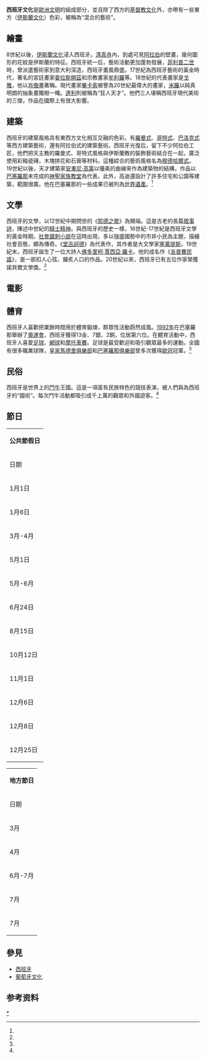 {{西班牙文化}}
'''西班牙文化'''是[[歐洲文明|歐洲文明]]的組成部分，並且除了西方的[[基督教文化|基督教文化]]外，亦帶有一些東方（[[伊斯蘭文化|伊斯蘭文化]]）色彩，被稱為“混合的藝術”。

== 繪畫 ==
8世紀以後，[[伊斯蘭文化|伊斯蘭文化]]浸入西班牙。[[清真寺|清真寺]]內，到處可見[[阿拉伯|阿拉伯]]的壁畫，幾何圖形的花紋是伊斯蘭的特征。西班牙統一后，藝術活動更加蓬勃發展，[[菲利普二世|菲利普二世]]時，曾派遣藝術家到意大利深造，西班牙畫風鼎盛。17世紀為西班牙藝術的黃金時代，著名的宮廷畫家[[委拉斯開茲|委拉斯開茲]]和宗教畫家[[牟利羅|牟利羅]]等。18世紀的代表畫家是[[戈雅|戈雅]]，他以[[肖像畫|肖像畫]]著稱。現代畫家[[畢卡索|畢卡索]]被譽為20世紀最偉大的畫家，[[米羅|米羅]]以純真明朗的抽象畫獨樹一幟。[[達利|達利]]則被稱為“狂人天才”。他們三人堪稱西班牙現代美術的三傑，作品在國際上有很大影響。

== 建築 ==
西班牙的建築風格具有東西方文化相互交融的色彩。有[[羅曼式|羅曼式]]、[[哥特式|哥特式]]、[[巴洛克式|巴洛克式]]等西方建築藝術，還有阿拉伯式的建築藝術。西班牙光復后，留下不少阿拉伯工匠，他們把天主教的羅曼式、哥特式風格與伊斯蘭教的裝飾藝術結合在一起，廣泛使用彩釉瓷磚，木塊拼花和石膏等材料。這種綜合的藝術風格名為[[穆德哈爾式|穆德哈爾式]]。19世紀以後，天才建築家[[安東尼·高第|安東尼·高第]]以優美的曲線來作為建築物的結構，作品以[[巴塞羅那|巴塞羅那]]未完成的[[神聖家族教堂|神聖家族教堂]]為代表。此外，高迪還設計了許多住宅和公園等建築，範圍很廣。他在巴塞羅那的一些成果已被列為[[世界遺產|世界遺產]]。<ref name=ref1 />

== 文學 ==
{{main|西班牙文學}}
西班牙的文學，以12世紀中期問世的《[[熙德之歌|熙德之歌]]》為開端。這是古老的長篇[[敘事詩|敘事詩]]，陳述中世紀的[[騎士精神|騎士精神]]。與西班牙的歷史一樣，16世紀-17世紀是西班牙文學的黃金時期。[[社會諷刺小說|社會諷刺小說]]在這時出現，多以強盛國勢中的市井小民為主題，描繪社會百態，頗為傳奇。《[[堂吉訶德|堂吉訶德]]》為代表作，其作者是大文學家[[塞萬提斯|塞萬提斯]]。19世紀末，西班牙誕生了一位大詩人[[佛多里柯·賈西亞·羅卡|佛多里柯·賈西亞·羅卡]]。他的成名作《[[吉普賽民謠|吉普賽民謠]]》，是一部扣人心弦、膾炙人口的作品。20世紀以來，西班牙已有五位作家榮獲諾貝爾文學獎。<ref name=ref1 />

== 電影 ==
{{main|西班牙電影}}

== 體育 ==
西班牙人喜歡把業餘時間用於體育鍛煉，群眾性活動蔚然成風。[[1992年奧運會|1992年]]在巴塞羅那舉辦了[[奧運會|奧運會]]，西班牙獲得13金、7銀、2銅，位居第六位。在體育活動中，西班牙人喜愛[[足球|足球]]、[[網球|網球]]和[[摩托車賽|摩托車賽]]。足球是最受歡迎和吸引觀眾最多的運動。全國有很多職業球隊，[[皇家馬德里俱樂部|皇家馬德里俱樂部]]和[[巴塞羅那俱樂部|巴塞羅那俱樂部]]曾多次獲得[[歐冠|歐冠]]冠軍。<ref name=ref1 />

== 民俗 ==
{{main|西班牙鬥牛}}
西班牙是世界上的[[鬥牛|鬥牛]]王國。這是一項富有民族特色的競技表演，被人們與為西班牙的“國術”。每次鬥牛活動都吸引成千上萬的觀眾和外國遊客。<ref name=ref1 />

== 節日 ==
{| class="wikitable"
|-
| colspan="2"|'''公共節假日'''
|-
! 日期 !! 名稱
|-
| 1月1日 || [[元旦|元旦]]
|-
| 1月6日 || [[三賢朝聖節|三賢朝聖節]]
|-
| 3月-4月 || [[復活節|復活節]]
|-
| 5月1日 || [[國際勞動節|國際勞動節]]
|-
| 5月-6月 || [[聖體節|聖體節]]
|-
| 6月24日 || [[國王命名日|國王命名日]]
|-
| 8月15日 || [[聖母升天節|聖母升天節]]
|-
| 10月12日 || [[國慶節|國慶節]]
|-
| 11月1日 || [[萬聖節|萬聖節]]
|-
| 12月6日 || [[憲法日|憲法日]]
|-
| 12月8日 || [[聖靈感孕日|聖靈感孕日]]
|-
| 12月25日 || [[聖誕節|聖誕節]]
|}

{| class="wikitable"
|-
| colspan="3"|'''地方節日'''
|-
! 日期 !! 地區 !! 名稱
|-
| 3月 || [[巴倫西亞|巴倫西亞]] || [[法雅節|法雅節]] 
|-
| 4月 || [[塞維利亞|塞維利亞]] || [[集市節|集市節]] 
|-
| 6月-7月 || [[格拉納達|格拉納達]] || [[國際音樂舞蹈節|國際音樂舞蹈節]] 
|-
| 7月 || [[潘普洛納|潘普洛納]] || [[奔牛節|奔牛節]] 
|-
| 7月 || [[聖地亞哥|聖地亞哥]] || [[聖地亞哥節|聖地亞哥節]] 
|}

== 參見 ==
* [[西班牙|西班牙]]
* [[葡萄牙文化|葡萄牙文化]]

== 参考资料 ==
{{Reflist|2}}

{{西班牙主題}}
{{欧洲题目|文化}}

[[Category:西班牙文化|*]]